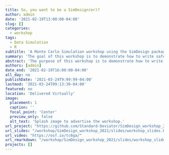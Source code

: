 ```yaml
---
title: So, you want to be a SimDesign(er)?
author: admin
date: '2021-02-19T13:00:00-04:00'
slug: []
categories:
  - workshop
tags: 
  - Data Simulation
  - R
subtitle: 'A Monte Carlo Simulation workshop using the SimDesign package in R'
summary: 'The goal of this workshop is to demonstrate how to write safe, effective, and intuitive R code for Monte Carlo simulation experiments.'
abstract: 'The purpose of this workshop is to demonstrate how to write safe, effective, and intuitive R code for Monte Carlo simulation experiments containing one or more simulation factors. A few of the attractive Monte Carlo simulation coding strategies we will cover are how to write code which is intuitive to read, write, and debug; how to take advantage of SimDesign’s built-in features for creating flexible and extensible simulations; computational efficiency; reproducibility at the macro and micro level; safe and reliable code execution'
authors: [admin]
date_end: '2021-02-19T16:00:00-04:00'
all_day: no
publishDate: '2021-03-24T9:99:99-04:00'
lastmod: '2021-03-24T09:13:30-04:00'
featured: no
location: 'Delivered Virtually'
image:
  placement: 1
  caption: ''
  focal_point: 'Center'
  preview_only: false
  alt_text: 'Splash image to advertise the workshop.'
url_project: "https://github.com/Standard-Deviator/SimDesign_workshop_2021"
url_slides: "/workshop/SimDesign_workshop_2021/slides/workshop_slides.html"
url_video: "https://osf.io/tc6ga/"
url_rmarkdown: "/workshop/SimDesign_workshop_2021/slides/workshop_slides.Rmd"
projects: []
---
```

